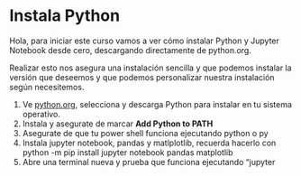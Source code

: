 # Instala Python 
Hola, para iniciar este curso vamos a ver cómo instalar Python y Jupyter Notebook desde cero, descargando directamente de python.org.

Realizar esto nos asegura una instalación sencilla y que podemos instalar la versión que deseemos y que podemos personalizar nuestra instalación según necesitemos.


1. Ve [python.org](python.org), selecciona y descarga Python para instalar en tu sistema operativo.
1. Instala y asegurate de marcar **Add Python to PATH**
1. Asegurate de que tu power shell funciona ejecutando python o py   
1. Instala jupyter notebook, pandas y matlplotlib, recuerda hacerlo con 
python -m pip install jupyter notebook pandas matplotlib
1. Abre una terminal nueva y prueba que funciona ejecutando
"jupyter


